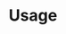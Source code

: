 ---
title: Usage
description: Explore Coolify’s features, integrations, guides, troubleshooting tips, and usage steps.
---